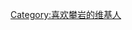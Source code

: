 {{Userbox
| id=[[File:Pictograms-nps-land-technical_rock_climbing-2.svg|45px]]
| info=这个用户热爱'''[[攀岩]]'''。
| id-c=white
| info-s=10
| info-fc=black
| border-c=black
}}

<includeonly>[[Category:喜欢攀岩的维基人]]</includeonly>
